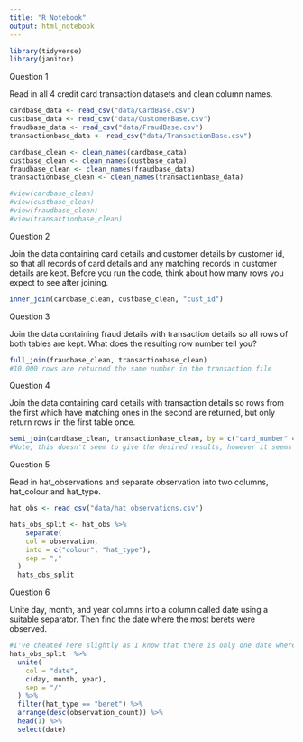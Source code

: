 ```yaml
---
title: "R Notebook"
output: html_notebook
---
```


```r
library(tidyverse)
library(janitor)
```


Question 1

Read in all 4 credit card transaction datasets and clean column names.

```r
cardbase_data <- read_csv("data/CardBase.csv")
custbase_data <- read_csv("data/CustomerBase.csv")
fraudbase_data <- read_csv("data/FraudBase.csv")
transactionbase_data <- read_csv("data/TransactionBase.csv")
```


```r
cardbase_clean <- clean_names(cardbase_data)
custbase_clean <- clean_names(custbase_data)
fraudbase_clean <- clean_names(fraudbase_data)
transactionbase_clean <- clean_names(transactionbase_data)
```

```r
#view(cardbase_clean)
#view(custbase_clean)
#view(fraudbase_clean)
#view(transactionbase_clean)
```



Question 2

Join the data containing card details and customer details by customer id, so that all records of card details and any matching records in customer details are kept. Before you run the code, think about how many rows you expect to see after joining.

```r
inner_join(cardbase_clean, custbase_clean, "cust_id")
```


Question 3

Join the data containing fraud details with transaction details so all rows of both tables are kept. What does the resulting row number tell you?

```r
full_join(fraudbase_clean, transactionbase_clean)
#10,000 rows are returned the same number in the transaction file
```


Question 4

Join the data containing card details with transaction details so rows from the first which have matching ones in the second are returned, but only return rows in the first table once.

```r
semi_join(cardbase_clean, transactionbase_clean, by = c("card_number" = "credit_card_id"))
#Note, this doesn't seem to give the desired results, however it seems to follow the notes and what we were told in class!
```

Question 5

Read in hat_observations and separate observation into two columns, hat_colour and hat_type.


```r
hat_obs <- read_csv("data/hat_observations.csv")

```

```r
hats_obs_split <- hat_obs %>%
    separate(
    col = observation,
    into = c("colour", "hat_type"),
    sep = ","
  )
  hats_obs_split

```


Question 6

Unite day, month, and year columns into a column called date using a suitable separator. Then find the date where the most berets were observed.

```r
#I've cheated here slightly as I know that there is only one date where the max number of berets were observed, this would clearly fail if the max number was seen on more than one day
hats_obs_split  %>%
  unite(
    col = "date",
    c(day, month, year),
    sep = "/"
  ) %>% 
  filter(hat_type == "beret") %>% 
  arrange(desc(observation_count)) %>%
  head(1) %>% 
  select(date)
  
```


